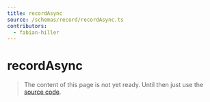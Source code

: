 ```yaml
---
title: recordAsync
source: /schemas/record/recordAsync.ts
contributors:
  - fabian-hiller
---
```


# recordAsync

> The content of this page is not yet ready. Until then just use the [source code](https://github.com/fabian-hiller/valibot/blob/main/library/src/schemas/record/recordAsync.ts).
